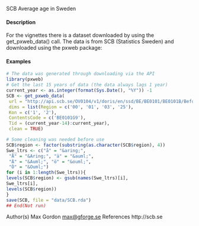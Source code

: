 SCB Average age in Sweden

#### Description 

For the vignettes there is a dataset downloaded by using the get_pxweb_data() call. The data is
from SCB (Statistics Sweden) and downloaded using the pxweb package:


#### Examples
```r
# The data was generated through downloading via the API
library(pxweb)
# Get the last 15 years of data (the data always lags 1 year)
current_year <- as.integer(format(Sys.Date(), "%Y")) -1
SCB <- get_pxweb_data(
 url = "http://api.scb.se/OV0104/v1/doris/en/ssd/BE/BE0101/BE0101B/BefolkningMedelAlder",
 dims = list(Region = c('00', '01', '03', '25'),
 Kon = c('1', '2'),
 ContentsCode = c('BE0101G9'),
 Tid = (current_year-14):current_year),
 clean = TRUE)

# Some cleaning was needed before use
SCB$region <- factor(substring(as.character(SCB$region), 4))
Swe_ltrs <- c("å" = "&aring;",
 "Å" = "&Aring;", "ä" = "&auml;",
 "Ä" = "&Auml;", "ö" = "&ouml;",
 "Ö" = "&Ouml;")
for (i in 1:length(Swe_ltrs)){
levels(SCB$region) <- gsub(names(Swe_ltrs)[i],
Swe_ltrs[i],
levels(SCB$region))
}
save(SCB, file = "data/SCB.rda")
## End(Not run)
```

Author(s)
Max Gordon <max@gforge.se>
References
http://scb.se
